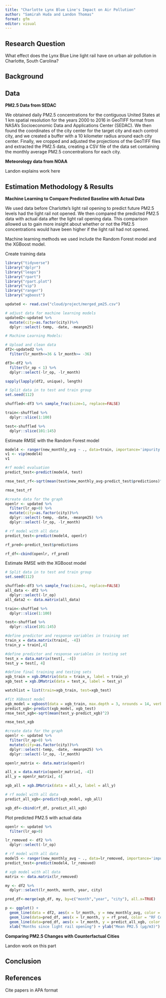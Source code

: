 ```yaml
---
title: "Charlotte Lynx Blue Line's Impact on Air Pollution"
author: "Samirah Huda and Landon Thomas"
format: gfm
editor: visual
---
```


## Research Question
What effect does the Lynx Blue Line light rail have on urban air pollution in Charlotte, South Carolina?

## Background

## Data

**PM2.5 Data from SEDAC**

We obtained daily PM2.5 concentrations for the contiguous United States at 1 km spatial resolution for the years 2000 to 2016 in GeoTIFF format from NASA’s Socioeconomic Data and Applications Center (SEDAC). We then found the coordinates of the city center for the target city and each control city, and we created a buffer with a 10 kilometer radius around each city center. Finally, we cropped and adjusted the projections of the GeoTIFF files and extracted the PM2.5 data, creating a CSV file of the data set containing the monthly average PM2.5 concentrations for each city. 

**Meteorology data from NOAA**

Landon explains work here

## Estimation Methodology & Results

**Machine Learning to Compare Predicted Baseline with Actual Data**

We used data before Charlotte’s light rail opening to predict future PM2.5 levels had the light rail not opened. We then compared the predicted PM2.5 data with actual data after the light rail opening data. This comparison allowed us to gain more insight about whether or not the PM2.5 concentrations would have been higher if the light rail had not opened. 

Machine learning methods we used include the Random Forest model and the XGBoost model. 

Create training data
``` r
library("tidyverse")
library("dplyr")
library("leaps")
library("rpart")
library("rpart.plot")
library("vip")
library("ranger")
library("xgboost")

updated <- read.csv("cloud/project/merged_pm25.csv")

# adjust data for machine learning models
updated2<-updated %>%
  mutate(city=as.factor(city))%>%
  dplyr::select(-temp, -date, -meanpm25)

# Machine Learning Models:

# Upload and clean data
df2<-updated2 %>%
  filter(lr_month<=36 & lr_month>= -36)

df3<-df2 %>%
  filter(lr_op < 1) %>%
  dplyr::select(-lr_op, -lr_month)

sapply(lapply(df2, unique), length)

# Split data in to test and train group
set.seed(112)

shuffled<-df3 %>% sample_frac(size=1, replace=FALSE)

train<-shuffled %>%
  dplyr::slice(1:100)

test<-shuffled %>%
  dplyr::slice(101:145)
```
Estimate RMSE with the Random Forest model
``` r
model4 <- ranger(new_monthly_avg ~ ., data=train, importance='impurity')
v1 <- vip(model4)
v1

#rf model evaluation
predict_test<-predict(model4, test)

rmse_test_rf<-sqrt(mean(test$new_monthly_avg-predict_test$predictions)^2)

rmse_test_rf

#create data for the graph
openlr <- updated %>%
  filter(lr_op>0) %>%
  mutate(city=as.factor(city))%>%
  dplyr::select(-temp, -date, -meanpm25) %>%
  dplyr::select(-lr_op, -lr_month)

# rf model with all data
predict_test<-predict(model4, openlr)

rf_pred<-predict_test$predictions

rf_df<-cbind(openlr, rf_pred)
```
Estimate RMSE with the XGBoost model
``` r
# Split data in to test and train group
set.seed(112)

shuffled<-df3 %>% sample_frac(size=1, replace=FALSE)
all_data <- df2 %>%
  dplyr::select(-lr_op)
all_data2 <- data.matrix(all_data)

train<-shuffled %>%
  dplyr::slice(1:100)

test<-shuffled %>%
  dplyr::slice(101:145)

#define predictor and response variables in training set
train_x = data.matrix(train[, -4])
train_y = train[,4]

#define predictor and response variables in testing set
test_x = data.matrix(test[, -4])
test_y = test[, 4]

#define final training and testing sets
xgb_train = xgb.DMatrix(data = train_x, label = train_y)
xgb_test = xgb.DMatrix(data = test_x, label = test_y)

watchlist = list(train=xgb_train, test=xgb_test)

#fit XGBoost model
xgb_model = xgboost(data = xgb_train, max.depth = 3, nrounds = 14, verbose = 0)
predict_xgb<-predict(xgb_model, xgb_test)
rmse_test_xgb<-sqrt(mean(test_y-predict_xgb)^2)

rmse_test_xgb

#create data for the graph
openlr <- updated %>%
  filter(lr_op>0) %>%
  mutate(city=as.factor(city))%>%
  dplyr::select(-temp, -date, -meanpm25) %>%
  dplyr::select(-lr_op, -lr_month)

openlr_matrix <- data.matrix(openlr)

all_x = data.matrix(openlr_matrix[, -4])
all_y = openlr_matrix[, 4]

xgb_all = xgb.DMatrix(data = all_x, label = all_y)

# rf model with all data
predict_all_xgb<-predict(xgb_model, xgb_all)

xgb_df<-cbind(rf_df, predict_all_xgb)
```

Plot predicted PM2.5 with actual data
``` r
openlr <- updated %>%
  filter(lr_op>0)

lr_removed <- df2 %>%
  dplyr::select(-lr_op)

# rf model with all data
model5 <- ranger(new_monthly_avg ~ ., data=lr_removed, importance='impurity')
predict_test<-predict(model4, lr_removed)

# xgb model with all data
matrix <- data.matrix(lr_removed)

my <- df2 %>%
  dplyr::select(lr_month, month, year, city)

pred_df<-merge(xgb_df, my, by=c("month","year", "city"), all.x=TRUE)

p <- ggplot() + 
  geom_line(data = df2, aes(x = lr_month, y = new_monthly_avg, color = "Actual Data"), size=1) + facet_wrap(~ city) +
  geom_line(data=pred_df, aes(x = lr_month, y = rf_pred, color = "RF Counterfactual"), size=1) + facet_wrap(~ city) +
  geom_line(data=pred_df, aes(x = lr_month, y = predict_all_xgb, color = "XGB Counterfactual"), size=1) + facet_wrap(~ city) +
  xlab("Months since light rail opening") + ylab("Mean PM2.5 (μg/m3)") + geom_vline(xintercept=0, linetype="dashed")+theme_bw()
```

**Comparing PM2.5 Changes with Counterfactual Cities**

Landon work on this part

## Conclusion

## References

Cite papers in APA format

## 
